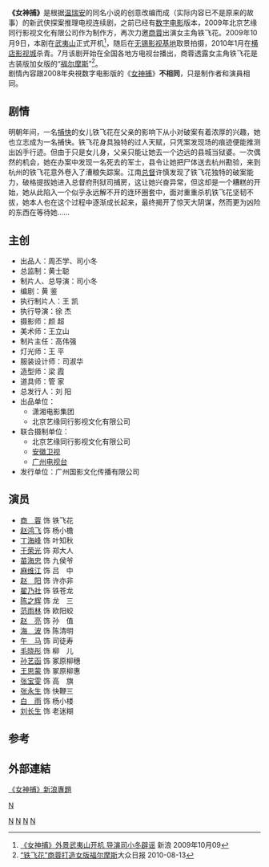 {{noteTA
|G1=姓氏
|1=zh-hans:于;zh-hant:于;zh-hk:于;zh-tw:于;zh-mo:于;
}}
{{电视节目信息框
| 颜色       = #5AD278 
| 名称       = 女神捕
| 原名       = 
| 图片       = Nv shen bu.jpg
| 图说       = 电视剧海报
| 类型       = 古装-武侠-推理
| 原创       =
| 编剧      = 黄鉴
| 导演       = 司小冬
| 主持       = 
| 演出       = [[商蓉|商蓉]]、[[赵鸿飞|赵鸿飞]]
| 配音       = 
| 旁白       = 
| 主题曲     = 
| 片头曲     = 
| 片尾曲     = 
| 作曲       = 
| 国家       = {{PRC}}
| 地区       = 
| 语言       = [[普通话|普通话]]
| 季数       = 
| 系列数     = 
| 辑数       = 
| 集数       = 40
| 每集列表   = 
| 执行制片   = 王  凯
| 制片人     = 司小冬
| 监制       = 
| 副制片人   = 
| 共同制片人 = 
| 编审       = 
| 剪辑       = 
| 外景       = {{CHN}}
| 年份       = 2009年
| 机位       = 
| 每集长     = 
| 频道       = 
| 电视网     = 河北电视台农村频道
| 电视台     = 
| 视频制式   = 
| 音频制式   = 
| 首播国家   = 
| 首播地区   = 
| 制作公司   =潇湘电影、北京艺缘同行
| 影视公司   =
| 开始       = 2010年7月15日
| 结束       = 
| 晚于       = 
| 早于       = 
| 相关剧集   = [[女神捕_(数字电影)|女神捕 (数字电影)]]
| 中国大陆名称 = 
| 台湾名称   = 
| 港澳名称   = 
| 马新名称   = 
| 官方网站   = 
| imdb_id   = 
| tv_com_id = 
}}
'''《女神捕》'''是根据[[温瑞安|温瑞安]]的同名小说的创意改编而成（实际内容已不是原来的故事）的新武侠探案推理电视连续剧，之前已经有[[数字电影|数字电影]]版本，2009年北京艺缘同行影视文化有限公司作为制作方，再次力邀[[商蓉|商蓉]]出演女主角铁飞花。2009年10月9日，本剧在[[武夷山|武夷山]]正式开机<ref>[http://ent.sina.com.cn/v/m/2009-10-09/17502723911.shtml 《女神捕》外景武夷山开机 导演司小冬辟谣] {{Wayback|url=http://ent.sina.com.cn/v/m/2009-10-09/17502723911.shtml |date=20160304105842 }}新浪 2009年10月09</ref>，随后在[[无锡影视基地|无锡影视基地]]取景拍摄，2010年1月在[[横店影视城|横店影视城]]杀青。7月该剧开始在全国各地方电视台播出，商蓉透露女主角铁飞花是古装版加女版的“[[福尔摩斯|福尔摩斯]]”<ref>[http://news.163.com/10/0813/03/6DUHAIEQ00014AED.html “铁飞花”商蓉打造女版福尔摩斯]{{Dead link|date=2019年12月 |bot=InternetArchiveBot |fix-attempted=yes }}大众日报 2010-08-13</ref>。<br>
剧情內容跟2008年央視数字电影版的《[[女神捕_(数字电影)|女神捕]]》'''不相同'''，只是制作者和演員相同。

== 剧情 ==
明朝年间，一名[[捕快|捕快]]的女儿铁飞花在父亲的影响下从小对破案有着浓厚的兴趣，她也立志成为一名捕快。铁飞花身具独特的过人天赋，只凭案发现场的痕迹便能推测出凶手行迹。但由于只是女儿身，父亲只能让她去一个边远的县城当狱婆。一次偶然的机会，她在办案中发现一名死去的军士，县令让她把尸体送去杭州勘验，来到杭州的铁飞花意外卷入了漕粮失踪案。江南[[总督|总督]]许慎发现了铁飞花独特的破案能力，破格提拔她进入总督府刑狱司捕房，这让她兴奋异常，但这却是一个糟糕的开始，她从此陷入一个似乎永远解不开的连环圈套中，面对重重杀机铁飞花坚韧不拔，她本人也在这个过程中逐渐成长起来，最终揭开了惊天大阴谋，然而更为凶险的东西在等待她……

== 主创 ==
* 出品人：周丕学、司小冬
* 总监制：黄士聪
* 制片人、总导演：司小冬
* 编剧：黄  鉴
* 执行制片人：王  凯
* 执行导演：徐  杰 
* 摄影师：颜  超
* 美术师：王立山                              
* 制片主任：高伟强
* 灯光师：王  平                      
* 服装设计师：司淑华
* 造型师：梁  霞
* 道具师：管  家
* 总发行人：刘  阳
* 出品单位：
** 潇湘电影集团
** 北京艺缘同行影视文化有限公司
* 联合摄制单位：
** 北京艺缘同行影视文化有限公司
** [[安徽卫视|安徽卫视]]
** [[广州电视台|广州电视台]]
* 发行单位：广州国影文化传播有限公司

== 演员 ==
* [[商蓉|商　蓉]] 饰 铁飞花
* [[赵鸿飞|赵鸿飞]] 饰 杨小檐
* [[丁海峰|丁海峰]] 饰 叶知秋
* [[于荣光|于荣光]] 饰 郑大人
* [[苗海忠|苗海忠]] 饰 九侯爷
* [[麻维江|麻维江]] 饰 吕　中
* [[赵阳|赵　阳]] 饰 许亦非
* [[翟乃社|翟乃社]] 饰 铁苍龙
* [[陈之辉|陈之辉]] 饰 龙　三
* [[范雨林|范雨林]] 饰 欧阳蛟
* [[赵亮|赵　亮]] 饰 孙　值
* [[海波|海　波]] 饰 陈清明
* [[午马|午　马]] 饰 司徒寿
* [[毛晓彤|毛晓彤]] 饰 柳　儿
* [[孙艺函|孙艺函]] 饰 冢原柳穗
* [[王思蒙|王思蒙]] 饰 冢原柳惠
* [[张宝雯|张宝雯]] 饰 高　旗
* [[张永生|张永生]] 饰 快鞭三
* [[白雨|白　雨]] 饰 杨小楼
* [[刘长生|刘长生]] 饰 老迷糊 

== 参考 ==
{{reflist}}

==外部連結==
[http://ent.sina.com.cn/f/v/nvshb/   《女神捕》新浪專題]{{Wayback|url=http://ent.sina.com.cn/f/v/nvshb/ |date=20100813125743 }}

{{2010年中國大陸古裝/民初電視劇}}
[[category:2010年中國電視劇集|N]]
[[Category:溫瑞安小說電視劇|N]]
[[Category:電影改編電視劇|N]]
[[Category:明朝背景电视剧|N]]
[[Category:推理電視劇|N]]